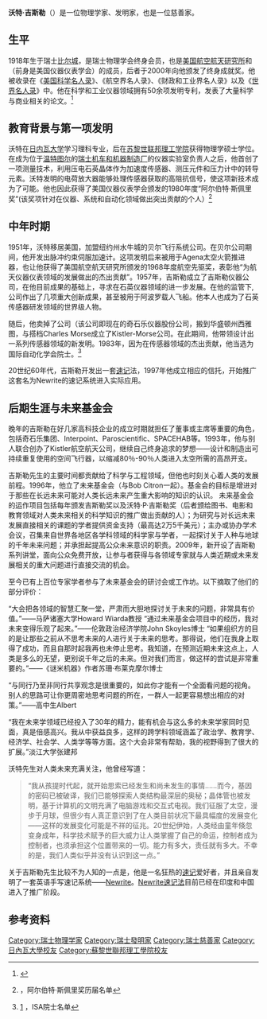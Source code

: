 '''沃特·吉斯勒'''（{{bd|1918年||2015年|11月2日|catIdx=Kistler}}）是一位物理学家、发明家，也是一位慈善家。

==生平==
1918年生于瑞士[[比爾_(瑞士)|比尔城]]，是瑞士物理学会终身会员，也是[[美国航空航天研究所|美国航空航天研究所]]和{{link-en|国际自动化学会|International Society of Automation}}（前身是美国仪器仪表学会）的成员，后者于2000年向他颁发了终身成就奖。他被收录在《[[美国科学名人录|美国科学名人录]]》、《航空界名人录》、《财政和工业界名人录》以及《[[馬奎斯世界名人錄|世界名人录]]》中。他在科学和工业仪器领域拥有50余项发明专利，发表了大量科学与商业相关的论文。<ref> {{Cite book | author =  Walter Kistler,  Frank Miele | title = Reflections on Life: Science, Religion, Truth, Ethics, Success, Society | publisher = Foundation for the Future | date = July 2003 | ISBN =  0967725291  | language = en  }} </ref>

== 教育背景与第一项发明 ==
沃特在[[日内瓦大学|日内瓦大学]]学习理科专业，后在[[苏黎世联邦理工学院|苏黎世联邦理工学院]]获得物理学硕士学位。在成为位于[[温特图尔|温特图尔]]的[[瑞士机车和机器制造厂|瑞士机车和机器制造厂]]的仪器实验室负责人之后，他首创了一项测量技术，利用压电石英晶体作为加速度传感器、测压元件和压力计中的转导元素。沃特发明的电荷放大器能够处理传感器获取的高阻抗信号，使这项新技术成为了可能。他也因此获得了美国仪器仪表学会颁发的1980年度“阿尔伯特·斯佩里奖”(该奖项针对在仪器、系统和自动化领域做出突出贡献的个人）<ref name="阿尔伯特·斯佩里奖">{{cite web |url=http://www.isa.org/Content/NavigationMenu/General_Information/Honors_and_Awards1/Technical_Awards1/Albert_F__Sperry1/Albert_F__Sperry.htm |title=存档副本 |accessdate=2014-03-26 |deadurl=yes |archiveurl=https://web.archive.org/web/20140326104712/http://www.isa.org/Content/NavigationMenu/General_Information/Honors_and_Awards1/Technical_Awards1/Albert_F__Sperry1/Albert_F__Sperry.htm |archivedate=2014-03-26 }}，阿尔伯特·斯佩里奖历届名单</ref>

== 中年时期 ==
1951年，沃特移居美国，加盟纽约州水牛城的贝尔飞行系统公司。在贝尔公司期间，他开发出脉冲约束伺服加速计。这项发明后来被用于Agena太空火箭推进器，也让他获得了美国航空航天研究所颁发的1968年度航空先驱奖，表彰他“为航天仪器仪表领域的发展做出的杰出贡献”。1957年，吉斯勒成立了吉斯勒仪器公司，在他目前成果的基础上，寻求在石英仪器领域的进一步发展。在他的监管下,公司作出了几项重大创新成果，甚至被用于阿波罗载人飞船。他本人也成为了石英传感器研发领域的世界级人物。

随后，他卖掉了公司（该公司即现在的奇石乐仪器股份公司，搬到华盛顿州西雅图，与搭档Charles Morse成立了Kistler-Morse公司。在此期间，他带领设计出一系列传感器领域的新发明。1983年，因为在传感器领域的杰出贡献，他当选为国际自动化学会院士。<ref name="ISA院士名单">[http://www.isa.org/Content/NavigationMenu/General_Information/Honors_and_Awards1/Fellow_Member1/Fellow_Member.htm] {{Wayback|url=http://www.isa.org/Content/NavigationMenu/General_Information/Honors_and_Awards1/Fellow_Member1/Fellow_Member.htm |date=20140328080654 }}，ISA院士名单</ref>

20世纪60年代，吉斯勒开发出一套[[速记|速记]]法，1997年他成立相应的信托，开始推广这套名为Newrite的速记系统进入实际应用。

== 后期生涯与未来基金会 ==
晚年的吉斯勒在好几家高科技企业的成立时期就担任了董事或主席等重要的角色，包括奇石乐集团、Interpoint、Paroscientific、SPACEHAB等。1993年，他与别人联合创办了Kistler航空航天公司，继续自己终身追求的梦想——设计和制造出可持续重复使用的空间飞行器，以缩减80％-90％人类进入太空所需的高昂开支。

吉斯勒先生的主要时间都贡献给了科学与工程领域，但他也时刻关心着人类的发展前程。1996年，他立了未来基金会（与Bob Citron一起）。基金会的目标是增进对于那些在长远未来可能对人类长远未来产生重大影响的知识的认识。
未来基金会的运作项目包括每年颁发吉斯勒奖以及沃特·P·吉斯勒奖（后者颁给图书、电影和教育领域对人类未来相关的科学知识的推广做出贡献的人）；为研究与对长远未来发展直接相关的课题的学者提供资金支持（最高达2万5千美元）；主办或协办学术会议，召集来自世界各地区各学科领域的科学家与学者，一起探讨关于人种与地球的千年未来问题；并承担起提高公众未来意识的职责。2009年，新开设了吉斯勒系列讲堂，面向公众免费开放，让参与者获得与各领域专家就与人类近期或未来发展相关的重大问题进行直接交流的机会。

至今已有上百位专家学者参与了未来基金会的研讨会或工作坊。以下摘取了他们的部分评价：

“大会把各领域的智慧汇聚一堂，严肃而大胆地探讨关于未来的问题，非常具有价值。”——马萨诸塞大学Howard Wiarda教授
“通过未来基金会项目中的经历，我对未来变得乐观了起来。”——伦敦政治经济学院John Skoyles博士
“如果组织方的目的是让那些之前从不思考未来的人进行关于未来的思考。那得说，他们在我身上取得了成功，而且自那时起我再也未停止思考。我知道，在预测近期未来这点上，人类是多么的无望，更别说千年之后的未来。但对我们而言，做这样的尝试是非常重要的。”——《谜米机器》作者苏珊·布莱克摩尔博士

“与同行乃至非同行共享观念是很重要的，如此你才能有一个全面看问题的视角。别人的思路可让你更周密地思考问题的所在，一群人一起更容易想出相应的对策。”——高中生Albert

“我在未来学领域已经投入了30年的精力，能有机会与这么多的未来学家同时见面，真是倍感高兴。我从中获益良多，这样的跨学科领域涵盖了政治学、教育学、经济学、社会学、人类学等等方面。这个大会非常有帮助，我的视野得到了很大的扩展。”淡江大学张建邦

沃特先生对人类未来充满关注，他曾经写道：
<blockquote>“我从孩提时代起，就开始思索已经发生和尚未发生的事情……而今，基因的密码已被破译，我们已能够探索人类结构最深层的奥秘；晶体管也被发明，基于计算机的文明充满了电脑游戏和交互式电视。我们征服了太空，漫步于月球，但很少有人真正意识到了在人类目前状况下最具幅度的发展变化——这样的发展变化可能是不祥的征兆。20世纪伊始，人类经由童年倏忽变身成年，科学技术赋予的巨大威力让人类掌握了自己的命运，控制者成为控制者，也须承担这个位置带来的一切。能力有多大，责任就有多大。不幸的是，我们人类似乎并没有认识到这一点。”</blockquote>


关于吉斯勒先生比较不为人知的一点是，他是一名狂热的[[速记|速记]]爱好者，并且亲自发明了一套英语手写速记系统——[[Newrite|Newrite]]。[[Newrite|Newrite速记法]]目前已经在印度和中国进入了推广阶段。

== 参考资料 ==
<references />

{{Authority control}}

{{DEFAULTSORT:Kistler, Walter}}
[[Category:瑞士物理学家|Category:瑞士物理学家]]
[[Category:瑞士發明家|Category:瑞士發明家]]
[[Category:瑞士慈善家|Category:瑞士慈善家]]
[[Category:日內瓦大學校友|Category:日內瓦大學校友]]
[[Category:蘇黎世聯邦理工學院校友|Category:蘇黎世聯邦理工學院校友]]